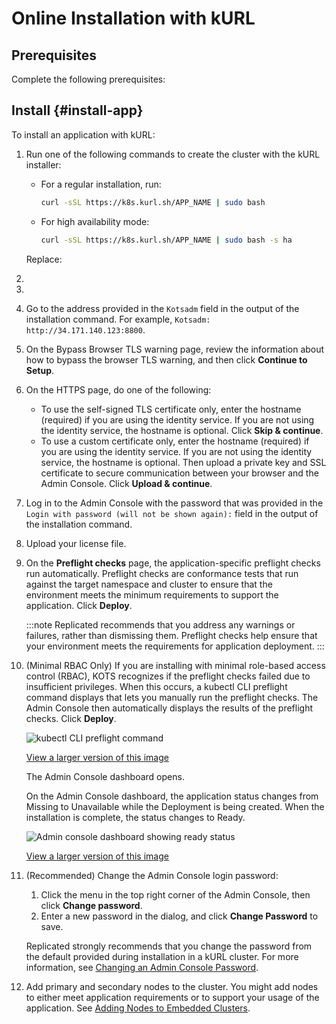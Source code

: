 
# Online Installation with kURL

<KurlAvailability/>

<IntroEmbedded/>

<KurlAbout/>

## Prerequisites

Complete the following prerequisites:

<PrereqsEmbeddedCluster/>

<LicenseFile/>

<HaLoadBalancerPrereq/>

## Install {#install-app}

To install an application with kURL:

1. Run one of the following commands to create the cluster with the kURL installer:

     * For a regular installation, run:

       ```bash
       curl -sSL https://k8s.kurl.sh/APP_NAME | sudo bash
       ```
    
     * For high availability mode:

       ```bash
       curl -sSL https://k8s.kurl.sh/APP_NAME | sudo bash -s ha
       ```
      
   Replace:

   <AppNameUI/>

1. <HAStep/> 

1. <LoginPassword/>

1. Go to the address provided in the `Kotsadm` field in the output of the installation command. For example, `Kotsadm: http://34.171.140.123:8800`.

1. On the Bypass Browser TLS warning page, review the information about how to bypass the browser TLS warning, and then click **Continue to Setup**.

1. On the HTTPS page, do one of the following:

    - To use the self-signed TLS certificate only, enter the hostname (required) if you are using the identity service. If you are not using the identity service, the hostname is optional. Click **Skip & continue**.
    - To use a custom certificate only, enter the hostname (required) if you are using the identity service. If you are not using the identity service, the hostname is optional. Then upload a private key and SSL certificate to secure communication between your browser and the Admin Console. Click **Upload & continue**.

1. Log in to the Admin Console with the password that was provided in the `Login with password (will not be shown again):` field in the output of the installation command.

1. Upload your license file.

1. On the **Preflight checks** page, the application-specific preflight checks run automatically. Preflight checks  are conformance tests that run against the target namespace and cluster to ensure that the environment meets the minimum requirements to support the application. Click **Deploy**.

    :::note
    Replicated recommends that you address any warnings or failures, rather than dismissing them. Preflight checks help ensure that your environment meets the requirements for application deployment.
    :::
    
1. (Minimal RBAC Only) If you are installing with minimal role-based access control (RBAC), KOTS recognizes if the preflight checks failed due to insufficient privileges. When this occurs, a kubectl CLI preflight command displays that lets you manually run the preflight checks. The Admin Console then automatically displays the results of the preflight checks. Click **Deploy**.

    ![kubectl CLI preflight command](/images/kubectl-preflight-command.png)

    [View a larger version of this image](/images/kubectl-preflight-command.png)

    The Admin Console dashboard opens.   

    On the Admin Console dashboard, the application status changes from Missing to Unavailable while the Deployment is being created. When the installation is complete, the status changes to Ready.

    ![Admin console dashboard showing ready status](/images/gitea-ec-ready.png)

    [View a larger version of this image](/images/gitea-ec-ready.png)

1. (Recommended) Change the Admin Console login password:
   1. Click the menu in the top right corner of the Admin Console, then click **Change password**.
   1. Enter a new password in the dialog, and click **Change Password** to save.

   Replicated strongly recommends that you change the password from the default provided during installation in a kURL cluster. For more information, see [Changing an Admin Console Password](auth-changing-passwords).

1. Add primary and secondary nodes to the cluster. You might add nodes to either meet application requirements or to support your usage of the application. See [Adding Nodes to Embedded Clusters](cluster-management-add-nodes).
